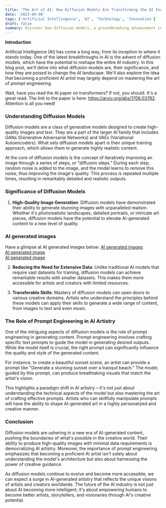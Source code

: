 ```yaml
---
title: 'The Art of AI: How Diffusion Models Are Transforming the AI Industry'
date: '2023-09-08'
tags: ['Artificial Intellingence', 'AI', 'Technology', 'Innovation']
draft: false
summary: Discover how diffusion models, a groundbreaking advancement in Artificial Intelligence (AI), are revolutionizing the AI industry and reshaping the landscape of AI-generated art. These models employ an innovative training approach to produce exceptionally realistic images and text, while also reducing the need for extensive data. But it's not just about the model; we explore the art of prompt engineering and how crafting the right prompts can make you a master AI artist, allowing you to create personalized and stunning AI-generated content that aligns with your creative vision. Explore the future of AI artistry and its profound impact on creativity and innovation
---
```


**Introduction**

Artificial Intelligence (AI) has come a long way, from its inception to where it stands today. One of the latest breakthroughs in AI is the advent of diffusion models, which have the potential to reshape the entire AI industry. In this blog post, we'll delve into what diffusion models are, their significance, and how they are poised to change the AI landscape. We'll also explore the idea that becoming a proficient AI artist may largely depend on mastering the art of prompt engineering.

Wait, have you read the AI paper on transformers? If not, you should. It's a great read. The link to the paper is here: https://arxiv.org/abs/1706.03762. Attention is all you need!

### Understanding Diffusion Models

Diffusion models are a class of generative models designed to create high-quality images and text. They are a part of the larger AI family that includes GANs (Generative Adversarial Networks) and VAEs (Variational Autoencoders). What sets diffusion models apart is their unique training approach, which allows them to generate highly realistic content.

At the core of diffusion models is the concept of iteratively improving an image through a series of steps, or "diffusion steps." During each step, random noise is added to the image, and the model learns to remove this noise, thus improving the image's quality. This process is repeated multiple times, resulting in remarkably detailed and realistic outputs.

### Significance of Diffusion Models

1. **High-Quality Image Generation**: Diffusion models have demonstrated their ability to generate stunning images with unparalleled realism. Whether it's photorealistic landscapes, detailed portraits, or intricate art pieces, diffusion models have the potential to elevate AI-generated content to a new level of quality.

### AI generated images

Have a glimpse at AI generated images below:
[AI generated images](\static\images\AI\DreamShaper_v7_Create_a_series_of_images_showing_the_evolution_3.jpg)  
[AI generated image](\static\images\AI\DreamShaper_v7_Create_an_image_of_a_vibrant_digital_world_call_1.jpg)  
[AI generated image](\static\images\AI\DreamShaper_v7_Design_an_animated_image_illustrating_Actor_And_0.jpg)

2. **Reducing the Need for Extensive Data**: Unlike traditional AI models that require vast datasets for training, diffusion models can achieve remarkable results with smaller datasets. This makes them more accessible for artists and creators with limited resources.

3. **Transferable Skills**: Mastery of diffusion models can open doors to various creative domains. Artists who understand the principles behind these models can apply their skills to generate a wide range of content, from images to text and even music.

### The Role of Prompt Engineering in AI Artistry

One of the intriguing aspects of diffusion models is the role of prompt engineering in generating content. Prompt engineering involves crafting specific text prompts to guide the model in generating desired outputs. While the model itself is crucial, the right prompt can significantly influence the quality and style of the generated content.

For instance, to create a beautiful sunset scene, an artist can provide a prompt like "Generate a stunning sunset over a tranquil beach." The model, guided by this prompt, can produce breathtaking visuals that match the artist's vision.

This highlights a paradigm shift in AI artistry – it's not just about understanding the technical aspects of the model but also mastering the art of crafting effective prompts. Artists who can skillfully manipulate prompts will have the ability to shape AI-generated art in a highly personalized and creative manner.

### Conclusion

Diffusion models are ushering in a new era of AI-generated content, pushing the boundaries of what's possible in the creative world. Their ability to produce high-quality images with minimal data requirements is democratizing AI artistry. Moreover, the importance of prompt engineering emphasizes that becoming a proficient AI artist isn't solely about understanding the model's architecture but also about harnessing the power of creative guidance.

As diffusion models continue to evolve and become more accessible, we can expect a surge in AI-generated artistry that reflects the unique visions of artists and creators worldwide. The future of the AI industry is not just about AI becoming more intelligent; it's about empowering humans to become better artists, storytellers, and visionaries through AI's creative potential.
